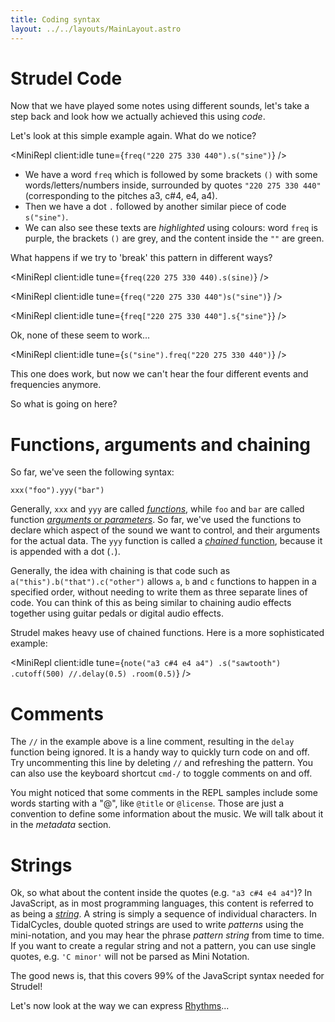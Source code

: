```yaml
---
title: Coding syntax
layout: ../../layouts/MainLayout.astro
---
```



# Strudel Code

Now that we have played some notes using different sounds, let's take a step back and look how we actually achieved this using _code_.

Let's look at this simple example again. What do we notice?

<MiniRepl client:idle tune={`freq("220 275 330 440").s("sine")`} />

- We have a word `freq` which is followed by some brackets `()` with some words/letters/numbers inside, surrounded by quotes `"220 275 330 440"` (corresponding to the pitches a3, c#4, e4, a4).
- Then we have a dot `.` followed by another similar piece of code `s("sine")`.
- We can also see these texts are _highlighted_ using colours: word `freq` is purple, the brackets `()` are grey, and the content inside the `""` are green.

What happens if we try to 'break' this pattern in different ways?

<MiniRepl client:idle tune={`freq(220 275 330 440).s(sine)`} />

<MiniRepl client:idle tune={`freq("220 275 330 440")s("sine")`} />

<MiniRepl client:idle tune={`freq["220 275 330 440"].s{"sine"}`} />

Ok, none of these seem to work...

<MiniRepl client:idle tune={`s("sine").freq("220 275 330 440")`} />

This one does work, but now we can't hear the four different events and frequencies anymore.

So what is going on here?

# Functions, arguments and chaining

So far, we've seen the following syntax:

```
xxx("foo").yyy("bar")
```

Generally, `xxx` and `yyy` are called [_functions_](<https://en.wikipedia.org/wiki/Function_(computer_programming)>), while `foo` and `bar` are called function [_arguments_ or _parameters_](<https://en.wikipedia.org/wiki/Parameter_(computer_programming)>).
So far, we've used the functions to declare which aspect of the sound we want to control, and their arguments for the actual data.
The `yyy` function is called a [_chained_ function](https://en.wikipedia.org/wiki/Method_chaining), because it is appended with a dot (`.`).

Generally, the idea with chaining is that code such as `a("this").b("that").c("other")` allows `a`, `b` and `c` functions to happen in a specified order, without needing to write them as three separate lines of code.
You can think of this as being similar to chaining audio effects together using guitar pedals or digital audio effects.

Strudel makes heavy use of chained functions. Here is a more sophisticated example:

<MiniRepl
  client:idle
  tune={`note("a3 c#4 e4 a4")
.s("sawtooth")
.cutoff(500)
//.delay(0.5)
.room(0.5)`}
/>

# Comments

The `//` in the example above is a line comment, resulting in the `delay` function being ignored.
It is a handy way to quickly turn code on and off.
Try uncommenting this line by deleting `//` and refreshing the pattern.
You can also use the keyboard shortcut `cmd-/` to toggle comments on and off.

You might noticed that some comments in the REPL samples include some words starting with a "@", like `@title` or `@license`.
Those are just a convention to define some information about the music. We will talk about it in the _metadata_ section.

# Strings

Ok, so what about the content inside the quotes (e.g. `"a3 c#4 e4 a4"`)?
In JavaScript, as in most programming languages, this content is referred to as being a [_string_](<https://en.wikipedia.org/wiki/String_(computer_science)>).
A string is simply a sequence of individual characters.
In TidalCycles, double quoted strings are used to write _patterns_ using the mini-notation, and you may hear the phrase _pattern string_ from time to time.
If you want to create a regular string and not a pattern, you can use single quotes, e.g. `'C minor'` will not be parsed as Mini Notation.

The good news is, that this covers 99% of the JavaScript syntax needed for Strudel!

Let's now look at the way we can express [Rhythms](/learn/mini-notation)...

<br />
